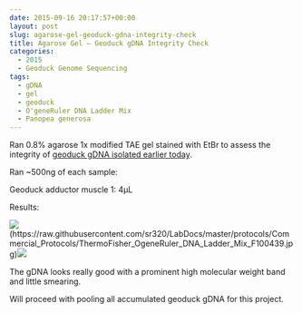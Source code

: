 ```yaml
---
date: 2015-09-16 20:17:57+00:00
layout: post
slug: agarose-gel-geoduck-gdna-integrity-check
title: Agarose Gel – Geoduck gDNA Integrity Check
categories:
  - 2015
  - Geoduck Genome Sequencing
tags:
  - gDNA
  - gel
  - geoduck
  - O'geneRuler DNA Ladder Mix
  - Panopea generosa
---
```


Ran 0.8% agarose 1x modified TAE gel stained with EtBr to assess the integrity of [geoduck gDNA isolated earlier today](https://robertslab.github.io/sams-notebook/2015/09/16/genomic-dna-isolation-geoduck-adductor-muscle-foot-4.html).

Ran ~500ng of each sample:

Geoduck adductor muscle 1: 4μL



Results:



![](https://raw.githubusercontent.com/sr320/LabDocs/master/protocols/Commercial_Protocols/ThermoFisher_OgeneRuler_DNA_Ladder_Mix_F100439.jpg)(https://raw.githubusercontent.com/sr320/LabDocs/master/protocols/Commercial_Protocols/ThermoFisher_OgeneRuler_DNA_Ladder_Mix_F100439.jpg)[![](http://eagle.fish.washington.edu/Arabidopsis/20150916_gel_gDNA_geoduck.jpg)](http://eagle.fish.washington.edu/Arabidopsis/20150916_gel_gDNA_geoduck.jpg)





The gDNA looks really good with a prominent high molecular weight band and little smearing.

Will proceed with pooling all accumulated geoduck gDNA for this project.
